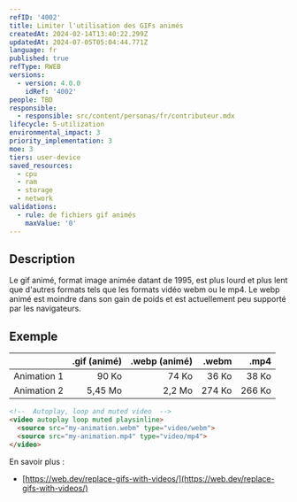 ```yaml
---
refID: '4002'
title: Limiter l'utilisation des GIFs animés
createdAt: 2024-02-14T13:40:22.299Z
updatedAt: 2024-07-05T05:04:44.771Z
language: fr
published: true
refType: RWEB
versions:
  - version: 4.0.0
    idRef: '4002'
people: TBD
responsible:
  - responsible: src/content/personas/fr/contributeur.mdx
lifecycle: 5-utilization
environmental_impact: 3
priority_implementation: 3
moe: 3
tiers: user-device
saved_resources:
  - cpu
  - ram
  - storage
  - network
validations:
  - rule: de fichiers gif animés
    maxValue: '0'
---
```


## Description

Le gif animé, format image animée datant de 1995, est plus lourd et plus lent que d'autres formats tels que les formats vidéo webm ou le mp4.
Le webp animé est moindre dans son gain de poids et est actuellement peu supporté par les navigateurs.

## Exemple

|             | .gif (animé) | .webp (animé) |  .webm |   .mp4 |
| :---------- | -----------: | ------------: | -----: | -----: |
| Animation 1 |        90 Ko |         74 Ko |  36 Ko |  38 Ko |
| Animation 2 |      5,45 Mo |        2,2 Mo | 274 Ko | 266 Ko |

```html
<!--  Autoplay, loop and muted video  -->
<video autoplay loop muted playsinline>
  <source src="my-animation.webm" type="video/webm">
  <source src="my-animation.mp4" type="video/mp4">
</video>
```

En savoir plus :

* [https://web.dev/replace-gifs-with-videos/](https://web.dev/replace-gifs-with-videos/)
